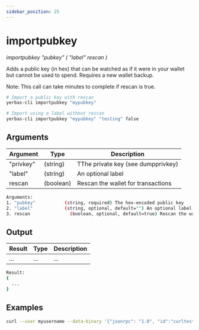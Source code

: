 ```yaml
---
sidebar_position: 25
---
```



# importpubkey

_importpubkey "pubkey" ( "label" rescan )_

Adds a public key (in hex) that can be watched as if it were in your wallet but cannot be used to spend. Requires a new wallet backup.

Note: This call can take minutes to complete if rescan is true.

```bash
# Import a public key with rescan
yerbas-cli importpubkey "mypubkey"

# Import using a label without rescan
yerbas-cli importpubkey "mypubkey" "testing" false
```

## Arguments

| Argument  | Type      | Description                        |
| --------- | --------- | ---------------------------------- |
| "privkey" | (string)  | TThe private key (see dumpprivkey) |
| "label"   | (string)  | An optional label                  |
| rescan    | (boolean) | Rescan the wallet for transactions |

```bash
Arguments:
1. "pubkey"           (string, required) The hex-encoded public key
2. "label"            (string, optional, default="") An optional label
3. rescan               (boolean, optional, default=true) Rescan the wallet for transactions
```

## Output

| Result | Type | Description |
| ------ | ---- | ----------- |
| ...    | ...  | ...         |

```bash
Result:
{
  ...
}
```

## Examples

```bash
curl --user myusername --data-binary '{"jsonrpc": "1.0", "id":"curltest", "method": "importpubkey", "params": ["mypubkey", "testing", false] }' -H 'content-type: text/plain;' http://127.0.0.1:9998/
```

